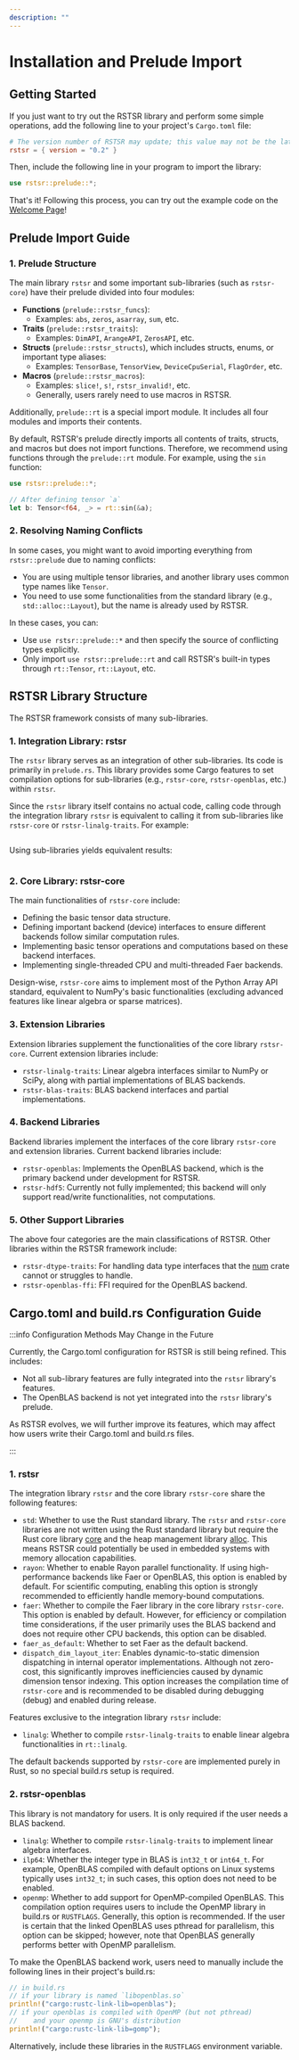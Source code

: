 ```yaml
---
description: ""
---
```


# Installation and Prelude Import

## Getting Started

If you just want to try out the RSTSR library and perform some simple operations, add the following line to your project's `Cargo.toml` file:

```toml
# The version number of RSTSR may update; this value may not be the latest version.
rstsr = { version = "0.2" }
```

Then, include the following line in your program to import the library:

```rust
use rstsr::prelude::*;
```

That's it! Following this process, you can try out the example code on the [Welcome Page](index.mdx)!

## Prelude Import Guide

### 1. Prelude Structure

The main library `rstsr` and some important sub-libraries (such as `rstsr-core`) have their prelude divided into four modules:
- **Functions** (`prelude::rstsr_funcs`):
  - Examples: `abs`, `zeros`, `asarray`, `sum`, etc.
- **Traits** (`prelude::rstsr_traits`):
  - Examples: `DimAPI`, `ArangeAPI`, `ZerosAPI`, etc.
- **Structs** (`prelude::rstsr_structs`), which includes structs, enums, or important type aliases:
  - Examples: `TensorBase`, `TensorView`, `DeviceCpuSerial`, `FlagOrder`, etc.
- **Macros** (`prelude::rstsr_macros`):
  - Examples: `slice!`, `s!`, `rstsr_invalid!`, etc.
  - Generally, users rarely need to use macros in RSTSR.

Additionally, `prelude::rt` is a special import module. It includes all four modules and imports their contents.

By default, RSTSR's prelude directly imports all contents of traits, structs, and macros but does not import functions. Therefore, we recommend using functions through the `prelude::rt` module. For example, using the `sin` function:

```rust
use rstsr::prelude::*;

// After defining tensor `a`
let b: Tensor<f64, _> = rt::sin(&a);
```

### 2. Resolving Naming Conflicts

In some cases, you might want to avoid importing everything from `rstsr::prelude` due to naming conflicts:
- You are using multiple tensor libraries, and another library uses common type names like `Tensor`.
- You need to use some functionalities from the standard library (e.g., `std::alloc::Layout`), but the name is already used by RSTSR.

In these cases, you can:
- Use `use rstsr::prelude::*` and then specify the source of conflicting types explicitly.
- Only import `use rstsr::prelude::rt` and call RSTSR's built-in types through `rt::Tensor`, `rt::Layout`, etc.

## RSTSR Library Structure

The RSTSR framework consists of many sub-libraries.

### 1. Integration Library: rstsr

The `rstsr` library serves as an integration of other sub-libraries. Its code is primarily in `prelude.rs`. This library provides some Cargo features to set compilation options for sub-libraries (e.g., `rstsr-core`, `rstsr-openblas`, etc.) within `rstsr`.

Since the `rstsr` library itself contains no actual code, calling code through the integration library `rstsr` is equivalent to calling it from sub-libraries like `rstsr-core` or `rstsr-linalg-traits`. For example:

```rust file=../../listings/features-default/tests/installation.rs anchor=rstsr_1
```

Using sub-libraries yields equivalent results:

```rust file=../../listings/features-default/tests/installation.rs anchor=rstsr_2
```

### 2. Core Library: rstsr-core

The main functionalities of `rstsr-core` include:
- Defining the basic tensor data structure.
- Defining important backend (device) interfaces to ensure different backends follow similar computation rules.
- Implementing basic tensor operations and computations based on these backend interfaces.
- Implementing single-threaded CPU and multi-threaded Faer backends.

Design-wise, `rstsr-core` aims to implement most of the Python Array API standard, equivalent to NumPy's basic functionalities (excluding advanced features like linear algebra or sparse matrices).

### 3. Extension Libraries

Extension libraries supplement the functionalities of the core library `rstsr-core`. Current extension libraries include:
- `rstsr-linalg-traits`: Linear algebra interfaces similar to NumPy or SciPy, along with partial implementations of BLAS backends.
- `rstsr-blas-traits`: BLAS backend interfaces and partial implementations.

### 4. Backend Libraries

Backend libraries implement the interfaces of the core library `rstsr-core` and extension libraries. Current backend libraries include:
- `rstsr-openblas`: Implements the OpenBLAS backend, which is the primary backend under development for RSTSR.
- `rstsr-hdf5`: Currently not fully implemented; this backend will only support read/write functionalities, not computations.

### 5. Other Support Libraries

The above four categories are the main classifications of RSTSR. Other libraries within the RSTSR framework include:
- `rstsr-dtype-traits`: For handling data type interfaces that the [num](https://docs.rs/num/latest/num/) crate cannot or struggles to handle.
- `rstsr-openblas-ffi`: FFI required for the OpenBLAS backend.

## Cargo.toml and build.rs Configuration Guide

:::info Configuration Methods May Change in the Future

Currently, the Cargo.toml configuration for RSTSR is still being refined. This includes:
- Not all sub-library features are fully integrated into the `rstsr` library's features.
- The OpenBLAS backend is not yet integrated into the `rstsr` library's prelude.

As RSTSR evolves, we will further improve its features, which may affect how users write their Cargo.toml and build.rs files.

:::

### 1. rstsr

The integration library `rstsr` and the core library `rstsr-core` share the following features:

- `std`: Whether to use the Rust standard library. The `rstsr` and `rstsr-core` libraries are not written using the Rust standard library but require the Rust core library [core](https://doc.rust-lang.org/stable/core/) and the heap management library [alloc](https://doc.rust-lang.org/stable/alloc/). This means RSTSR could potentially be used in embedded systems with memory allocation capabilities.
- `rayon`: Whether to enable Rayon parallel functionality. If using high-performance backends like Faer or OpenBLAS, this option is enabled by default. For scientific computing, enabling this option is strongly recommended to efficiently handle memory-bound computations.
- `faer`: Whether to compile the Faer library in the core library `rstsr-core`. This option is enabled by default. However, for efficiency or compilation time considerations, if the user primarily uses the BLAS backend and does not require other CPU backends, this option can be disabled.
- `faer_as_default`: Whether to set Faer as the default backend.
- `dispatch_dim_layout_iter`: Enables dynamic-to-static dimension dispatching in internal operator implementations. Although not zero-cost, this significantly improves inefficiencies caused by dynamic dimension tensor indexing. This option increases the compilation time of `rstsr-core` and is recommended to be disabled during debugging (debug) and enabled during release.

Features exclusive to the integration library `rstsr` include:

- `linalg`: Whether to compile `rstsr-linalg-traits` to enable linear algebra functionalities in `rt::linalg`.

The default backends supported by `rstsr-core` are implemented purely in Rust, so no special build.rs setup is required.

### 2. rstsr-openblas

This library is not mandatory for users. It is only required if the user needs a BLAS backend.

- `linalg`: Whether to compile `rstsr-linalg-traits` to implement linear algebra interfaces.
- `ilp64`: Whether the integer type in BLAS is `int32_t` or `int64_t`. For example, OpenBLAS compiled with default options on Linux systems typically uses `int32_t`; in such cases, this option does not need to be enabled.
- `openmp`: Whether to add support for OpenMP-compiled OpenBLAS. This compilation option requires users to include the OpenMP library in build.rs or `RUSTFLAGS`. Generally, this option is recommended. If the user is certain that the linked OpenBLAS uses pthread for parallelism, this option can be skipped; however, note that OpenBLAS generally performs better with OpenMP parallelism.

To make the OpenBLAS backend work, users need to manually include the following lines in their project's build.rs:

```rust
// in build.rs
// if your library is named `libopenblas.so`
println!("cargo:rustc-link-lib=openblas");
// if your openblas is compiled with OpenMP (but not pthread)
//    and your openmp is GNU's distribution
println!("cargo:rustc-link-lib=gomp");
```

Alternatively, include these libraries in the `RUSTFLAGS` environment variable.
